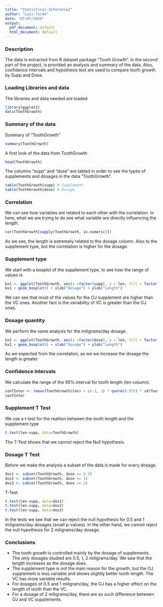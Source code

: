 ```yaml
---
title: "Statistical-Inference2"
author: "Luis Terán"
date: "07/07/2020"
output:
  pdf_document: default
  html_document: default
---
```


### Description 

The data is extracted from R dataset package "Tooth Growth".
In the second part of the project, is provided an analysis and summary of the data. Also, confidence intervals and hypothesis test are used to compare tooth growth by Supp and Dose.

### Loading Libraries and data
The libraries and data needed are loaded
```r
library(ggplot2)
data(ToothGrowth)
```

### Summary of the data

Summary of "ToothGrowth"
```r
summary(ToothGrowth)
```

A first look of the data from ToothGrowth
```r
head(ToothGrowth)
```

The columns "supp" and "dose" are tabled in order to see the types of supplements and dosages in the data "ToothGrowth".
```r
table(ToothGrowth$supp) # Supplement
table(ToothGrowth$dose) # Dosage
```

### Correlation
We can see how variables are related to each other with the correlation. In here, what we are trying to do see what variable are directly influencing the length.

```r
cor(ToothGrowth[sapply(ToothGrowth, is.numeric)])
```
As we see, the length is extremely related to the dosage column. Also to the supplement type, but the correlation is higher for the dosage.


### Supplement type

We start with a boxplot of the supplement type, to see how the range of values is
```r
bx1 <- ggplot(ToothGrowth, aes(x =factor(supp), y = len, fill = factor(supp)))
bx1 + geom_boxplot() + xlab("Dosage") + ylab("Length")
```
  We can see that most of the values for the OJ supplement are higher than the VC ones. Another fact is the variability of VC is greater than the OJ ones.
  
### Dosage quantity

We perform the same analysis for the miligrams/day dosage.
```r
bx2 <- ggplot(ToothGrowth, aes(x =factor(dose), y = len, fill = factor(dose)))
bx2 + geom_boxplot() + xlab("Dosage") + ylab("Length")
```

As we expected from the correlation, as we we increase the dosage the length is greater.


### Confidence intervals

We calculate the range of the 95% interval for tooth length (len column).
```r
confInter <- (mean(ToothGrowth$len) + c(-1, 1) * qnorm(0.975) * sd(ToothGrowth$len)/sqrt(length(ToothGrowth$len)))
confInter
```

### Supplement T Test

We use a t-test for the realtion between the tooth length and the supplement type
```r
t.test(len~supp, data=ToothGrowth)
```
The T-Test shows that we cannot reject the Null hypothesis.

### Dosage T Test

Before we make the analysis a subset of the data is made for every dosage.
```r
dos1 <- subset(ToothGrowth, dose == 0.5)
dos2 <- subset(ToothGrowth, dose == 1)
dos3 <- subset(ToothGrowth, dose == 2)
```

T-Test
```r
t.test(len~supp, data=dos1) 
t.test(len~supp, data=dos2) 
t.test(len~supp, data=dos3) 
```

In the tests we see that we can reject the null hypothesis for 0.5 and 1 miligrams/day dosages (small p-values). In the other hand, we cannot reject the null hypothesis for 2 miligrams/day dosage.

### Conclusions

- The tooth growth is controlled mainly by the dosage of supplements. The only dosages studied are 0.5, 1, 2 miligrams/day. We saw that the length increases as the dosage does.
- The supplement type is not the main reason for the growth, but the OJ supplement is less variable and shows slightly better tooth length. The VC has more variable results.
- For dosages of 0.5 and 1 miligram/day, the OJ has a higher effect on the length of tooth than the VC.
- For a dosage of 2 miligrams/day, there are so such difference between OJ and VC supplements.
